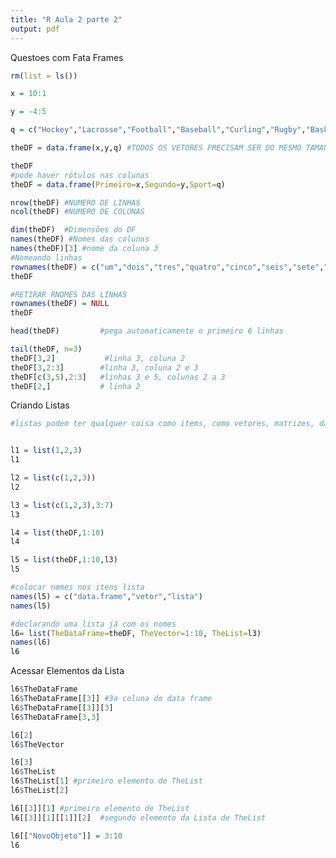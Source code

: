 ```yaml
---
title: "R Aula 2 parte 2"
output: pdf
---
```

Questoes com Fata Frames

```r
rm(list = ls())

x = 10:1

y = -4:5

q = c("Hockey","Lacrosse","Football","Baseball","Curling","Rugby","Basketball","Tennis","Soccer","Cricket")

theDF = data.frame(x,y,q) #TODOS OS VETORES PRECISAM SER DO MESMO TAMANHO

theDF
#pode haver rótulos nas colunas
theDF = data.frame(Primeiro=x,Segundo=y,Sport=q)

```
```r
nrow(theDF) #NUMERO DE LINHAS
ncol(theDF) #NUMERO DE COLUNAS

dim(theDF)  #Dimensões do DF
names(theDF) #Nomes das colunas
names(theDF)[3] #nome da coluna 3
#Nomeando linhas
rownames(theDF) = c("um","dois","tres","quatro","cinco","seis","sete","oito","nove","dez")
theDF

#RETIRAR RNOMES DAS LINHAS
rownames(theDF) = NULL
theDF

```
```r
head(theDF)         #pega automaticamente o primeiro 6 linhas

tail(theDF, n=3)
theDF[3,2]           #linha 3, coluna 2
theDF[3,2:3]        #linha 3, coluna 2 e 3
theDF[c(3,5),2:3]   #linhas 3 e 5, colunas 2 a 3
theDF[2,]           # linha 2
```
Criando Listas
```r

#listas podem ter qualquer coisa como items, como vetores, matrizes, dataframes e até mesmo outras listas


l1 = list(1,2,3)
l1

l2 = list(c(1,2,3))
l2

l3 = list(c(1,2,3),3:7)
l3

l4 = list(theDF,1:10)
l4

l5 = list(theDF,1:10,l3)
l5

#colocar nomes nos itens lista
names(l5) = c("data.frame","vetor","lista")
names(l5)
```

```r
#declarando uma lista já com os nomes
l6= list(TheDataFrame=theDF, TheVector=1:10, TheList=l3)
names(l6)
l6
```
Acessar Elementos da Lista
```r
l6$TheDataFrame
l6$TheDataFrame[[3]] #3a coluna do data frame
l6$TheDataFrame[[3]][3]
l6$TheDataFrame[3,3]

l6[2]
l6$TheVector

l6[3]
l6$TheList
l6$TheList[1] #primeiro elemento de TheList
l6$TheList[2]

l6[[3]][1] #primeiro elemento de TheList
l6[[3]][1][[1]][2]  #segundo elemento da Lista de TheList


```
```r
l6[["NovoObjeto"]] = 3:10
l6
```

